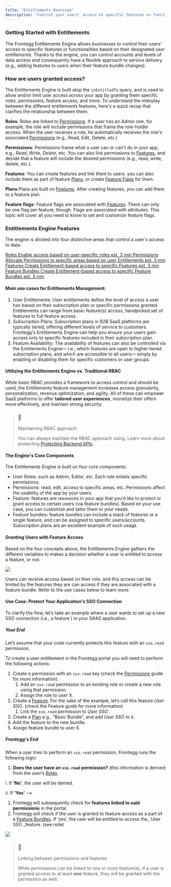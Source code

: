 ```yaml
---
title: "Entitlements Overview"
description: "Control your users' access to specific features or functionalities based on their designated user entitlements."
---
```


### Getting Started with Entitlements

The Frontegg Entitlements Engine allows businesses to control their users' access to specific features or functionalities based on their designated _user entitlements_. Thanks to the engine, you can control accounts and levels of data access and consequently have a flexible approach to service delivery (e.g., adding features to users when their feature bundle changes).

### How are users granted access?

The Entitlements Engine is built atop the `isEntitledTo` query, and is used to allow and/or limit user access across your app by granting them specific roles, permissions, feature access, and more. To understand the interplay between the different entitlements features, here's a quick recap that clarifies the relationship between them: 

**Roles**: Roles are linked to [Permissions](/docs/permissions-1). If a user has an _Admin_ role, for example, the role will include permissions that frame the role-holder access. When the user receives a role, he automatically receives the role's associated [Permissions](/docs/permissions-1) (e.g., Read, Edit, Delete, etc.) 

**Permissions**: Permissions frame what a user can or can't do in your app, e.g., _Read_, _Write_, _Delete_, etc. You can also link permissions to [Features](/docs/features), and decide that a feature will include the desired permissions (e.g., read, write, delete, etc.). 

**Features**: You can create features and link them to users. you can also include them as part of feature [Plans](/docs/feature-bundles), or create [Feature Flags](/docs/feature-flags) for them. 

**Plans**:Plans are built on [Features](/reference/features-1). After creating features, you can add them to a feature plan. 

**Feature flags**: Feature flags are associated with [Features](/reference/features-1). There can only be one flag per feature, though. Flags are associated with attributes. This topic will cover all you need to know to set and customize feature flags. 

### Entitlements Engine Features

The engine is divided into four distinctive areas that control a user's access to data: 

[ Roles Enable access based on user-specific roles est. 3 min ](https://docs.frontegg.com/v2.0.2/docs/roles-1) [ Permissions Allocate Permissions to specific areas based on user Entitlements est. 3 min ](https://docs.frontegg.com/v2.0.2/docs/permissions-1) [ Features Create Entitlement-based access to specific Features est. 3 min ](https://docs.frontegg.com/docs/features)[ Feature Bundles Create Entitlement-based access to specific Feature Bundles est. 3 min ](https://docs.frontegg.com/v2.0.2/docs/feature-bundles) 

#### Main use cases for Entitlements Management:

1. User Entitlements: User entitlements define the level of access a user has based on their subscription plan or specific permissions granted. Entitlements can range from basic feature(s) access, handpicked set of features to full feature access.
2. Subscription Plans: Subscription plans in B2B SaaS platforms are typically tiered, offering different levels of service to customers. Frontegg's Entitlements Engine can help you ensure your users gain access only to specific features included in their subscription plan.
3. Feature Availability: The availability of features can also be controlled via the Entitlements Engine— i.e., which features are open to higher-tiered subscription plans, and which are accessible to all users— simply by enabling or disabling them for specific customers or user groups.

#### Utilizing the Entitlements Engine vs. Traditional RBAC

While basic RBAC provides a framework to access control and should be used, the Entitlements feature management increases access granularity, personalization, revenue optimization, and agility. All of these can empower SaaS platforms to offer **tailored user experiences**, monetize their offers more effectively, and maintain strong security. 

> ### 📘
> 
> Maintaining RBAC approach
> 
> You can always maintain the RBAC approach using. Learn more about protecting [Protecting Backend APIs](/docs/protecting-backend-apis).

#### The Engine's Core Components

The Entitlements Engine is built on four core components: 

* User Roles: such as Admin, Editor, etc. Each role entails specific permissions.
* Permissions: read, edit, access to specific areas, etc. Permissions affect the usability of the app by your users.
* Feature: features are resources in your app that you’d like to protect or grant access to certain users (via feature bundles). Based on your use case, you can customize and tailor them to your needs.
* Feature bundles: feature bundles can include a stack of features or a single feature, and can be assigned to specific users/accounts. Subscription plans are an excellent example of such usage.

#### Granting Users with Feature Access

Based on the four concepts above, the Entitlements Engine gathers the different variables to makes a decision whether a user is entitled to access a feature, or not: 

![](/images/0c6fed4-Screenshot_2023-07-05_at_15.55.19_1.png) 

Users can receive access based on their role, and this access can be limited by the features they are can access if they are associated with a feature bundle. Refer to the use cases below to learn more. 

#### Use Case: Protect Your Application's SSO Connection

To clarify the flow, let’s take an example where a user wants to set up a new SSO connection (i.e., a feature ) in your SAAS application.

##### Your End

Let’s assume that your code currently protects this feature with an `sso.read` permission.

To create a user entitlement in the Frontegg portal you will need to perform the following actions: 

1. Create a permission with an `sso.read` key (check the [Permissions](/docs/permissions-1) guide for more information).  
   1. Add an `sso.read` permission to an existing role or create a new role using that permission.  
   2. Assign the role to user X.
2. Create a [Feature](/docs/features). For the sake of the example, let’s call this feature _User SSO_. (check the Feature guide for more information)  
   1. Link the `sso.read` permission to _User SSO_ .
3. Create a [Plan](/docs/feature-bundles) e.g., “Basic Bundle”, and add _User SSO_ to it.
4. Add the feature to the new bundle.
5. Assign feature bundle to user X.

##### Frontegg's End

When a user tries to perform an `sso.read` permission, Frontegg runs the following logic: 

1. **Does the user have an `sso.read` permission?** (this information is derived from the user’s [Roles](/docs/roles-1).

i. If **‘No’**, the user will be denied.

ii. If **‘Yes’** —>

1. Frontegg will subsequently check for **features linked to said permissions** in the portal.
2. Frontegg will check if the user is granted to feature-access as a part of a [Feature Bundles](/docs/feature-bundles). If ‘yes’, the user will be entitled to access the\_ User SSO \_feature. (see note)

![](/images/a287436-Untitled_1.png)

> ### 📘
> 
> Linking between permissions and features
> 
> While permissions can be linked to one or more feature(s), if a user is granted access to at least **one** feature, they will be granted with the permission as well.